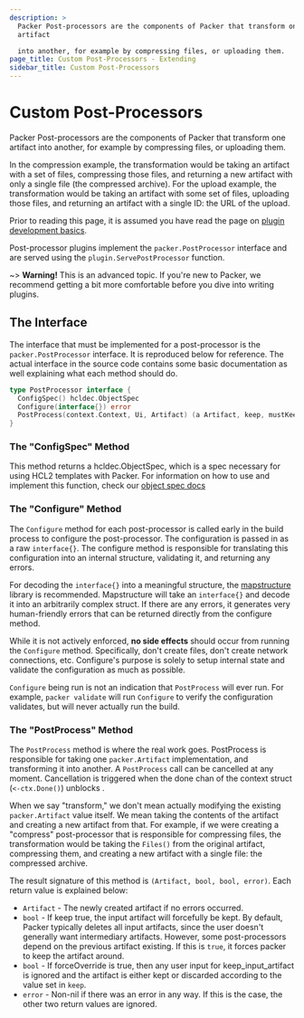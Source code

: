 ```yaml
---
description: >
  Packer Post-processors are the components of Packer that transform one
  artifact

  into another, for example by compressing files, or uploading them.
page_title: Custom Post-Processors - Extending
sidebar_title: Custom Post-Processors
---
```


# Custom Post-Processors

Packer Post-processors are the components of Packer that transform one artifact
into another, for example by compressing files, or uploading them.

In the compression example, the transformation would be taking an artifact with
a set of files, compressing those files, and returning a new artifact with only
a single file (the compressed archive). For the upload example, the
transformation would be taking an artifact with some set of files, uploading
those files, and returning an artifact with a single ID: the URL of the upload.

Prior to reading this page, it is assumed you have read the page on [plugin
development basics](/docs/extending).

Post-processor plugins implement the `packer.PostProcessor` interface and are
served using the `plugin.ServePostProcessor` function.

~> **Warning!** This is an advanced topic. If you're new to Packer, we
recommend getting a bit more comfortable before you dive into writing plugins.

## The Interface

The interface that must be implemented for a post-processor is the
`packer.PostProcessor` interface. It is reproduced below for reference. The
actual interface in the source code contains some basic documentation as well
explaining what each method should do.

```go
type PostProcessor interface {
  ConfigSpec() hcldec.ObjectSpec
  Configure(interface{}) error
  PostProcess(context.Context, Ui, Artifact) (a Artifact, keep, mustKeep bool, err error)
}
```

### The "ConfigSpec" Method

This method returns a hcldec.ObjectSpec, which is a spec necessary for using
HCL2 templates with Packer. For information on how to use and implement this
function, check our
[object spec docs](/guides/hcl/component-object-spec)

### The "Configure" Method

The `Configure` method for each post-processor is called early in the build
process to configure the post-processor. The configuration is passed in as a
raw `interface{}`. The configure method is responsible for translating this
configuration into an internal structure, validating it, and returning any
errors.

For decoding the `interface{}` into a meaningful structure, the
[mapstructure](https://github.com/mitchellh/mapstructure) library is
recommended. Mapstructure will take an `interface{}` and decode it into an
arbitrarily complex struct. If there are any errors, it generates very
human-friendly errors that can be returned directly from the configure method.

While it is not actively enforced, **no side effects** should occur from
running the `Configure` method. Specifically, don't create files, don't create
network connections, etc. Configure's purpose is solely to setup internal state
and validate the configuration as much as possible.

`Configure` being run is not an indication that `PostProcess` will ever run.
For example, `packer validate` will run `Configure` to verify the configuration
validates, but will never actually run the build.

### The "PostProcess" Method

The `PostProcess` method is where the real work goes. PostProcess is
responsible for taking one `packer.Artifact` implementation, and transforming
it into another.
A `PostProcess` call can be cancelled at any moment. Cancellation is triggered
when the done chan of the context struct (`<-ctx.Done()`) unblocks .

When we say "transform," we don't mean actually modifying the existing
`packer.Artifact` value itself. We mean taking the contents of the artifact and
creating a new artifact from that. For example, if we were creating a
"compress" post-processor that is responsible for compressing files, the
transformation would be taking the `Files()` from the original artifact,
compressing them, and creating a new artifact with a single file: the
compressed archive.

The result signature of this method is `(Artifact, bool, bool, error)`. Each
return value is explained below:

- `Artifact` - The newly created artifact if no errors occurred.
- `bool` - If keep true, the input artifact will forcefully be kept. By default,
  Packer typically deletes all input artifacts, since the user doesn't
  generally want intermediary artifacts. However, some post-processors depend
  on the previous artifact existing. If this is `true`, it forces packer to
  keep the artifact around.
- `bool` - If forceOverride is true, then any user input for
  keep_input_artifact is ignored and the artifact is either kept or discarded
  according to the value set in `keep`.
- `error` - Non-nil if there was an error in any way. If this is the case,
  the other two return values are ignored.
